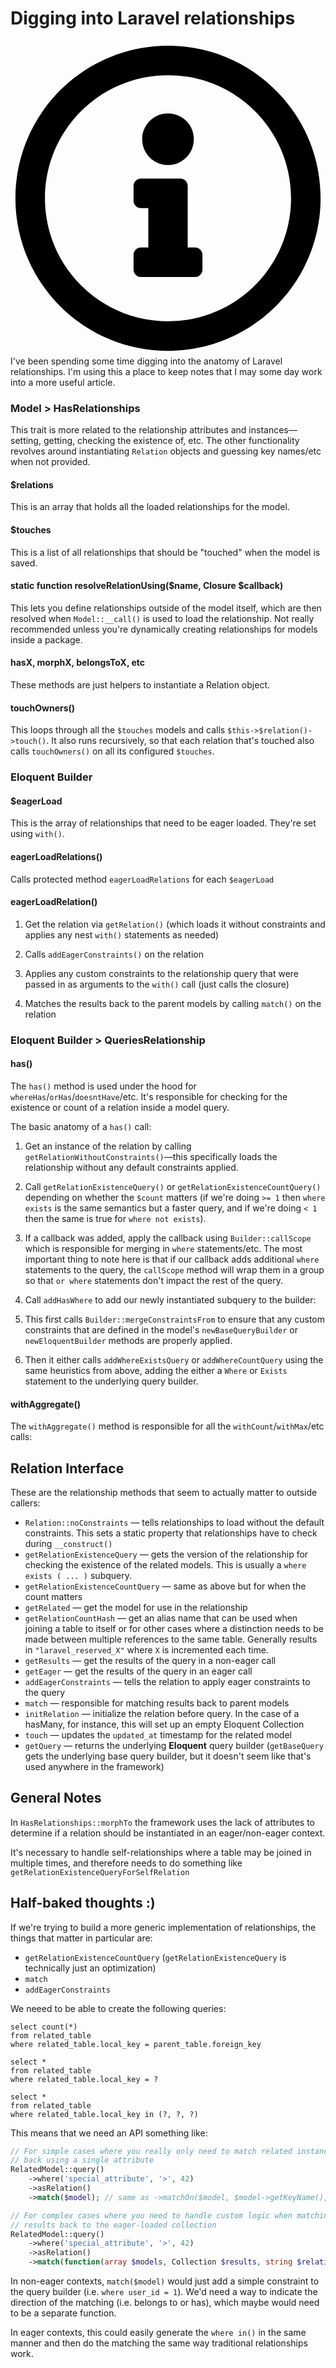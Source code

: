 # Digging into Laravel relationships

<div className="bg-blue-100 p-4 border border-blue-200 rounded my-4 flex items-center">
	<div className="w-10">
		<svg className="w-6 h-6 text-blue-800 fill-current" xmlns="http://www.w3.org/2000/svg" viewBox="0 0 512 512">
			<path d="M256 8C119.043 8 8 119.083 8 256c0 136.997 111.043 248 248 248s248-111.003 248-248C504 119.083 392.957 8 256 8zm0 448c-110.532 0-200-89.431-200-200 0-110.495 89.472-200 200-200 110.491 0 200 89.471 200 200 0 110.53-89.431 200-200 200zm0-338c23.196 0 42 18.804 42 42s-18.804 42-42 42-42-18.804-42-42 18.804-42 42-42zm56 254c0 6.627-5.373 12-12 12h-88c-6.627 0-12-5.373-12-12v-24c0-6.627 5.373-12 12-12h12v-64h-12c-6.627 0-12-5.373-12-12v-24c0-6.627 5.373-12 12-12h64c6.627 0 12 5.373 12 12v100h12c6.627 0 12 5.373 12 12v24z" />
		</svg>
	</div>
	<div className="flex-1">
		I've been spending some time digging into the anatomy of Laravel relationships. I'm
		using this a place to keep notes that I may some day work into a more useful article.
	</div>
</div>

### Model > HasRelationships
This trait is more related to the relationship attributes and instances—setting,
getting, checking the existence of, etc. The other functionality revolves around
instantiating `Relation` objects and guessing key names/etc when not provided.

#### $relations
This is an array that holds all the loaded relationships for the model.

#### $touches
This is a list of all relationships that should be "touched" when the model is saved.

#### static function resolveRelationUsing($name, Closure $callback)
This lets you define relationships outside of the model itself, which are then resolved when
`Model::__call()` is used to load the relationship. Not really recommended unless you're dynamically
creating relationships for models inside a package.

#### hasX, morphX, belongsToX, etc
These methods are just helpers to instantiate a Relation object.

#### touchOwners()
This loops through all the `$touches` models and calls `$this->$relation()->touch()`. It
also runs recursively, so that each relation that's touched also calls `touchOwners()`
on all its configured `$touches`.


### Eloquent Builder

#### $eagerLoad
This is the array of relationships that need to be eager loaded. They're set using `with()`.

#### eagerLoadRelations()
Calls protected method `eagerLoadRelations` for each `$eagerLoad`

#### eagerLoadRelation()

  1. Get the relation via `getRelation()` (which loads it without constraints and
applies any nest `with()` statements as needed)

  2. Calls `addEagerConstraints()` on the relation

  3. Applies any custom constraints to the relationship query that were passed in as
arguments to the `with()` call (just calls the closure)

  4. Matches the results back to the parent models by calling `match()` on the relation


### Eloquent Builder > QueriesRelationship

#### has()
The `has()` method is used under the hood for `whereHas`/`orHas`/`doesntHave`/etc. It's
responsible for checking for the existence or count of a relation inside a model query.

The basic anatomy of a `has()` call:

  1. Get an instance of the relation by calling `getRelationWithoutConstraints()`—this specifically
loads the relationship without any default constraints applied.

  2. Call `getRelationExistenceQuery()` or `getRelationExistenceCountQuery()` depending on
whether the `$count` matters (if we're doing `>= 1` then `where exists` is the same
semantics but a faster query, and if we're doing `< 1` then the same is true for
`where not exists`).

  3. If a callback was added, apply the callback using `Builder::callScope` which is
responsible for merging in `where` statements/etc. The most important thing to note
here is that if our callback adds additional `where` statements to the query, the
`callScope` method will wrap them in a group so that `or where` statements don't impact
the rest of the query.

  4. Call `addHasWhere` to add our newly instantiated subquery to the builder:

  1. This first calls `Builder::mergeConstraintsFrom` to ensure that any custom
constraints that are defined in the model's `newBaseQueryBuilder` or
`newEloquentBuilder` methods are properly applied.

  2. Then it either calls `addWhereExistsQuery` or `addWhereCountQuery` using the same
heuristics from above, adding the either a `Where` or `Exists` statement to the
underlying query builder.

#### withAggregate()
The `withAggregate()` method is responsible for all the `withCount`/`withMax`/etc calls:

## Relation Interface
These are the relationship methods that seem to actually matter to outside callers:

  - `Relation::noConstraints` — tells relationships to load without the default constraints. This
    sets a static property that relationships have to check during `__construct()`
  - `getRelationExistenceQuery` — gets the version of the relationship for checking the existence
    of the related models. This is usually a `where exists ( ... )` subquery.
  - `getRelationExistenceCountQuery` — same as above but for when the count matters
  - `getRelated` — get the model for use in the relationship
  - `getRelationCountHash` — get an alias name that can be used when joining a table to itself
    or for other cases where a distinction needs to be made between multiple references to the
    same table. Generally results in `"laravel_reserved_X"` where `X` is incremented each time.
  - `getResults` — get the results of the query in a non-eager call
  - `getEager` — get the results of the query in an eager call
  - `addEagerConstraints` — tells the relation to apply eager constraints to the query
  - `match` — responsible for matching results back to parent models
  - `initRelation` — initialize the relation before query. In the case of a hasMany, for instance,
    this will set up an empty Eloquent Collection
  - `touch` — updates the `updated_at` timestamp for the related model
  - `getQuery` — returns the underlying **Eloquent** query builder (`getBaseQuery` gets the underlying
    base query builder, but it doesn't seem like that's used anywhere in the framework)

## General Notes
In `HasRelationships::morphTo` the framework uses the lack of attributes to determine if a relation
should be instantiated in an eager/non-eager context.

It's necessary to handle self-relationships where a table may be joined in multiple
times, and therefore needs to do something like `getRelationExistenceQueryForSelfRelation` 

## Half-baked thoughts :)

If we're trying to build a more generic implementation of relationships, the things that 
matter in particular are:

- `getRelationExistenceCountQuery` (`getRelationExistenceQuery` is technically just an optimization)
- `match`
- `addEagerConstraints`

We neeed to be able to create the following queries:

```mysql
select count(*)
from related_table
where related_table.local_key = parent_table.foreign_key
```

```mysql
select *
from related_table
where related_table.local_key = ?
```

```mysql
select *
from related_table
where related_table.local_key in (?, ?, ?)
```

This means that we need an API something like:

```php
// For simple cases where you really only need to match related instances
// back using a single attribute
RelatedModel::query()
	->where('special_attribute', '>', 42)
	->asRelation()
	->match($model); // same as ->matchOn($model, $model->getKeyName(), (new RelatedModel()->getForeignKey())

// For complex cases where you need to handle custom logic when matching
// results back to the eager-loaded collection
RelatedModel::query()
	->where('special_attribute', '>', 42)
	->asRelation()
	->match(function(array $models, Collection $results, string $relation) {});
```

In non-eager contexts, `match($model)` would just add a simple constraint to the
query builder (i.e. `where user_id = 1`). We'd need a way to indicate the direction
of the matching (i.e. belongs to or has), which maybe would need to be a separate
function.

In eager contexts, this could easily generate the `where in()` in the same manner
and then do the matching the same way traditional relationships work.
